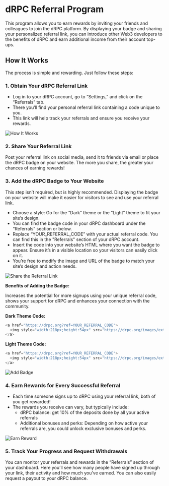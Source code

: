 # dRPC Referral Program

This program allows you to earn rewards by inviting your friends and colleagues to join the dRPC platform. By displaying your badge and sharing your personalized referral link, you can introduce other Web3 developers to the benefits of dRPC and earn additional income from their account top-ups.

## How It Works

The process is simple and rewarding. Just follow these steps:

### 1. Obtain Your dRPC Referral Link
- Log in to your dRPC account, go to “Settings,” and click on the “Referrals” tab.
- There you’ll find your personal referral link containing a code unique to you.
- This link will help track your referrals and ensure you receive your rewards.

![How It Works](./drpc-referral-program-how-it-works.png)

### 2. Share Your Referral Link
Post your referral link on social media, send it to friends via email or place the dRPC badge on your website. The more you share, the greater your chances of earning rewards!

### 3. Add the dRPC Badge to Your Website
This step isn’t required, but is highly recommended. Displaying the badge on your website will make it easier for visitors to see and use your referral link.
- Choose a style: Go for the “Dark” theme or the “Light” theme to fit your site’s design.
- You can find the badge code in your dRPC dashboard under the “Referrals” section or below.
- Replace “YOUR_REFERRAL_CODE” with your actual referral code. You can find this in the "Referrals" section of your dRPC account.
- Insert the code into your website’s HTML where you want the badge to appear. Ensure it’s in a visible location so your visitors can easily click on it.
- You’re free to modify the image and URL of the badge to match your site’s design and action needs.

![Share the Referral Link](./drpc-referral-program-share-link-2048x1040.png)

**Benefits of Adding the Badge:**

Increases the potential for more signups using your unique referral code, shows your support for dRPC and enhances your connection with the community.

**Dark Theme Code:**

```ts copy
<a href="https://drpc.org?ref=YOUR_REFERRAL_CODE">
  <img style="width:218px;height:54px" src="https://drpc.org/images/external/powered-by-drpc-dark.svg" alt="Powered by DRPC" />
</a>
```
**Light Theme Code:**

```ts copy
<a href="https://drpc.org?ref=YOUR_REFERRAL_CODE">
  <img style="width:218px;height:54px" src="https://drpc.org/images/external/powered-by-drpc-light.svg" alt="Powered by DRPC" />
</a>
```

![Add Badge](./drpc-referral-program-add-badge-2048x1103.png)

### 4. Earn Rewards for Every Successful Referral
- Each time someone signs up to dRPC using your referral link, both of you get rewarded!
- The rewards you receive can vary, but typically include:
    - dRPC balance: get 10% of the deposits done by all your active referrals
    - Additional bonuses and perks: Depending on how active your referrals are, you could unlock exclusive bonuses and perks.

![Earn Reward](./drpc-referral-earn-reward.png)

### 5. Track Your Progress and Request Withdrawals
You can monitor your referrals and rewards in the “Referrals” section of your dashboard. Here you’ll see how many people have signed up through your link, their activity and how much you’ve earned. You can also easily request a payout to your dRPC balance.
